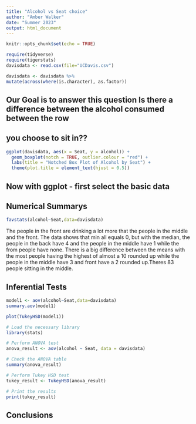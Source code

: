 ```yaml
---
title: "Alcohol vs Seat choice"
author: "Amber Walker"
date: "Summer 2023"
output: html_document
---
```


```r
knitr::opts_chunk$set(echo = TRUE)
```

```r
require(tidyverse)
require(tigerstats)
davisdata <- read.csv(file="UCDavis.csv")
```

```r
davisdata <- davisdata %>%
mutate(across(where(is.character), as.factor))
```


## Our Goal is to answer this question Is there a difference between the alcohol consumed between the row
## you choose to sit in??


```r
ggplot(davisdata, aes(x = Seat, y = alcohol)) +
  geom_boxplot(notch = TRUE, outlier.colour = "red") +
  labs(title = "Notched Box Plot of Alcohol by Seat") +
  theme(plot.title = element_text(hjust = 0.5))
```




## Now with ggplot - first select the basic data

  
  


## Numerical Summarys 

```r
favstats(alcohol~Seat,data=davisdata)
```
The people in the front are drinking a lot more that the people in the middle and the front. The data shows that min all equals 0, but with the median, the people in the back have 4 and the people in the middle have 1 while the from people have none. There is a big difference between the means with the most people having the highest of almost a 10 rounded up while the people in the middle have 3 and front have a 2 rounded up.Theres 83 people sitting in the middle.

## Inferential Tests

```r
model1 <- aov(alcohol~Seat,data=davisdata)
summary.aov(model1)
```
```r
plot(TukeyHSD(model1))
```
```r
# Load the necessary library
library(stats)

# Perform ANOVA test
anova_result <- aov(alcohol ~ Seat, data = davisdata)

# Check the ANOVA table
summary(anova_result)
```



```r
# Perform Tukey HSD test
tukey_result <- TukeyHSD(anova_result)

# Print the results
print(tukey_result)

```


## Conclusions



